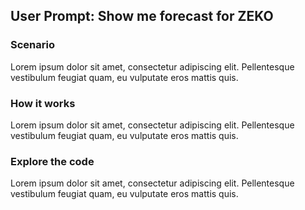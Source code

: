 ## **User Prompt**: Show me forecast for ZEKO

### Scenario

Lorem ipsum dolor sit amet, consectetur adipiscing elit. Pellentesque vestibulum feugiat quam, eu vulputate eros mattis quis.

<UseCase type="authorization-rag" />

### How it works

Lorem ipsum dolor sit amet, consectetur adipiscing elit. Pellentesque vestibulum feugiat quam, eu vulputate eros mattis quis.

### Explore the code

Lorem ipsum dolor sit amet, consectetur adipiscing elit. Pellentesque vestibulum feugiat quam, eu vulputate eros mattis quis.

